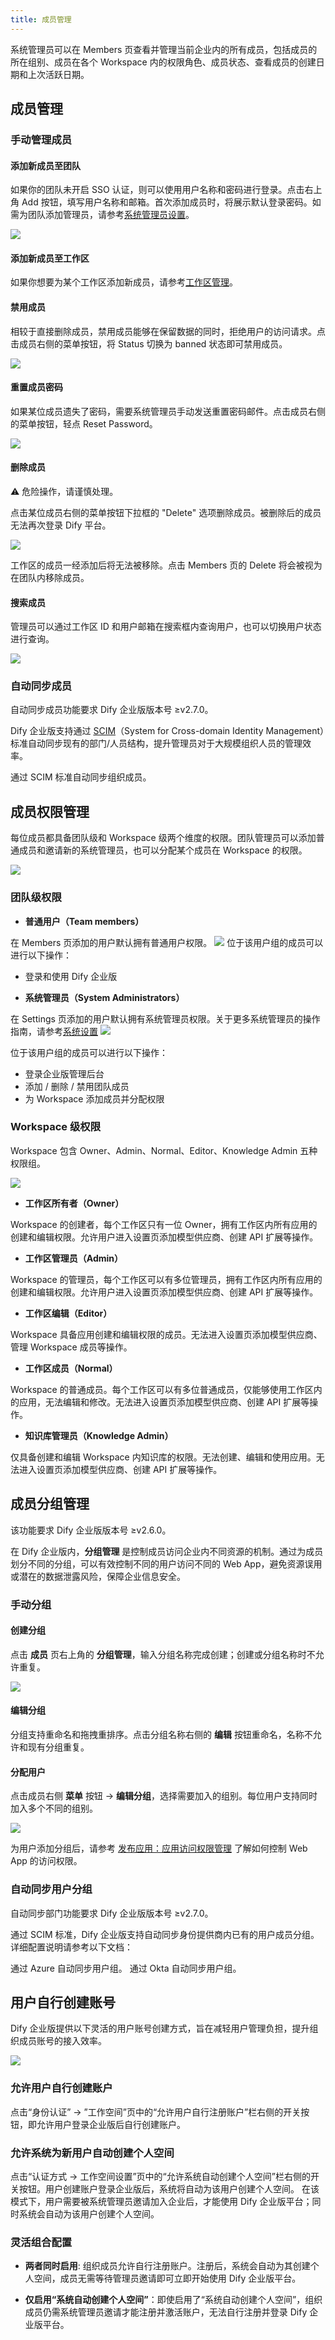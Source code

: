 ```yaml
---
title: 成员管理
---
```


系统管理员可以在 Members 页查看并管理当前企业内的所有成员，包括成员的所在组别、成员在各个 Workspace 内的权限角色、成员状态、查看成员的创建日期和上次活跃日期。

## 成员管理

### 手动管理成员

#### 添加新成员至团队

如果你的团队未开启 SSO 认证，则可以使用用户名称和密码进行登录。点击右上角 Add 按钮，填写用户名称和邮箱。首次添加成员时，将展示默认登录密码。如需为团队添加管理员，请参考[系统管理员设置](/administrator-guide/system-settings#)。

![](https://assets-docs.dify.ai/2025/05/3e4c5dad9b527e2bada27aa0ecaed5a6.png)

#### 添加新成员至工作区

如果你想要为某个工作区添加新成员，请参考[工作区管理](/administrator-guide/workspace-management)。

#### 禁用成员

相较于直接删除成员，禁用成员能够在保留数据的同时，拒绝用户的访问请求。点击成员右侧的菜单按钮，将 Status 切换为 banned 状态即可禁用成员。

![](https://assets-docs.dify.ai/2025/05/7f2bc586e6d322d2a5883c643822522b.png)

#### 重置成员密码

如果某位成员遗失了密码，需要系统管理员手动发送重置密码邮件。点击成员右侧的菜单按钮，轻点 Reset Password。

![](https://assets-docs.dify.ai/2025/05/f394f56556a5675710a86efc8bebd24a.png)

#### 删除成员

⚠️ 危险操作，请谨慎处理。

点击某位成员右侧的菜单按钮下拉框的 "Delete" 选项删除成员。被删除后的成员无法再次登录 Dify 平台。

![](https://assets-docs.dify.ai/2025/05/2a40fc714d72bfff8af6571b3b395fa5.png)

工作区的成员一经添加后将无法被移除。点击 Members 页的 Delete 将会被视为在团队内移除成员。

#### 搜索成员

管理员可以通过工作区 ID 和用户邮箱在搜索框内查询用户，也可以切换用户状态进行查询。

![](https://assets-docs.dify.ai/2025/05/6122923b1662f51431d246ab659e101e.png)

### 自动同步成员

<Info>
  自动同步成员功能要求 Dify 企业版版本号 ≥v2.7.0。
</Info>

Dify 企业版支持通过 [SCIM](https://scim.cloud/)（System for Cross-domain Identity Management）标准自动同步现有的部门/人员结构，提升管理员对于大规模组织人员的管理效率。

<Card title="自动同步成员" icon="user" href="/zh-cn/administrator-guide/members/synchronization/sync-team-members">
  通过 SCIM 标准自动同步组织成员。
</Card>

## 成员权限管理

每位成员都具备团队级和 Workspace 级两个维度的权限。团队管理员可以添加普通成员和邀请新的系统管理员，也可以分配某个成员在 Workspace 的权限。

![](https://assets-docs.dify.ai/2025/04/60a427910a4f698d4b62e4aa0098ff55.png)

### 团队级权限

- **普通用户（Team members）**

在 Members 页添加的用户默认拥有普通用户权限。
![](/zh-cn/images/members-management-3.png)
  位于该用户组的成员可以进行以下操作：
  - 登录和使用 Dify 企业版

- **系统管理员（System Administrators）**

在 Settings 页添加的用户默认拥有系统管理员权限。关于更多系统管理员的操作指南，请参考[系统设置](/administrator-guide/system-settings)
![](/zh-cn/images/members-management-4.png)

  位于该用户组的成员可以进行以下操作：
  - 登录企业版管理后台
  - 添加 / 删除 / 禁用团队成员
  - 为 Workspace 添加成员并分配权限

### Workspace 级权限

Workspace 包含 Owner、Admin、Normal、Editor、Knowledge Admin 五种权限组。

![](https://assets-docs.dify.ai/2025/05/c0407ec77c4461a9b5402fd12147ad83.png)

- **工作区所有者（Owner）**

Workspace 的创建者，每个工作区只有一位 Owner，拥有工作区内所有应用的创建和编辑权限。允许用户进入设置页添加模型供应商、创建 API 扩展等操作。

- **工作区管理员（Admin）**

Workspace 的管理员，每个工作区可以有多位管理员，拥有工作区内所有应用的创建和编辑权限。允许用户进入设置页添加模型供应商、创建 API 扩展等操作。

- **工作区编辑（Editor）**

Workspace 具备应用创建和编辑权限的成员。无法进入设置页添加模型供应商、管理 Workspace 成员等操作。

- **工作区成员（Normal）**

Workspace 的普通成员。每个工作区可以有多位普通成员，仅能够使用工作区内的应用，无法编辑和修改。无法进入设置页添加模型供应商、创建 API 扩展等操作。

- **知识库管理员（Knowledge Admin）**

仅具备创建和编辑 Workspace 内知识库的权限。无法创建、编辑和使用应用。无法进入设置页添加模型供应商、创建 API 扩展等操作。

## 成员分组管理

<Info>
  该功能要求 Dify 企业版版本号 ≥v2.6.0。
</Info>

在 Dify 企业版内，**分组管理** 是控制成员访问企业内不同资源的机制。通过为成员划分不同的分组，可以有效控制不同的用户访问不同的 Web App，避免资源误用或潜在的数据泄露风险，保障企业信息安全。

### 手动分组

#### 创建分组

点击 **成员** 页右上角的 **分组管理**，输入分组名称完成创建；创建或分组名称时不允许重复。

![](https://assets-docs.dify.ai/2025/04/cb14986e1d2346aff6c5e321ced7cff7.png)

#### 编辑分组

分组支持重命名和拖拽重排序。点击分组名称右侧的 **编辑** 按钮重命名，名称不允许和现有分组重复。

#### 分配用户

点击成员右侧 **菜单** 按钮 → **编辑分组**，选择需要加入的组别。每位用户支持同时加入多个不同的组别。

![](https://assets-docs.dify.ai/2025/04/2e20d0adc2cbeb1267b6b1639c1ec677.png)

为用户添加分组后，请参考 [发布应用：应用访问权限管理](/zh-cn/user-guide/application-publishing/permission-management) 了解如何控制 Web App 的访问权限。

### 自动同步用户分组

<Info>
  自动同步部门功能要求 Dify 企业版版本号 ≥v2.7.0。
</Info>

通过 SCIM 标准，Dify 企业版支持自动同步身份提供商内已有的用户成员分组。详细配置说明请参考以下文档：

<CardGroup cols={2}>
  <Card title="Azure" icon="microsoft" href="/zh-cn/administrator-guide/members/azure#6-自动同步用户组">
    通过 Azure 自动同步用户组。
  </Card>

  <Card title="Okta" icon="key" href="/zh-cn/administrator-guide/members/okta#5-分配用户和组">
    通过 Okta 自动同步用户组。
  </Card>
</CardGroup>

## 用户自行创建账号

Dify 企业版提供以下灵活的用户账号创建方式，旨在减轻用户管理负担，提升组织成员账号的接入效率。

![](https://assets-docs.dify.ai/2025/06/d9ad63a67d229357332f449d036e3834.png)

### 允许用户自行创建账户

点击“身份认证” -> ”工作空间”页中的“允许用户自行注册账户”栏右侧的开关按钮，即允许用户登录企业版后自行创建账户。

### 允许系统为新用户自动创建个人空间

点击“认证方式 -> 工作空间设置”页中的“允许系统自动创建个人空间”栏右侧的开关按钮。用户创建账户登录企业版后，系统将自动为该用户创建个人空间。
在该模式下，用户需要被系统管理员邀请加入企业后，才能使用 Dify 企业版平台；同时系统会自动为该用户创建个人空间。

### 灵活组合配置

- **两者同时启用**: 组织成员允许自行注册账户。注册后，系统会自动为其创建个人空间，成员无需等待管理员邀请即可立即开始使用 Dify 企业版平台。

- **仅启用“系统自动创建个人空间”**：即使启用了“系统自动创建个人空间”，组织成员仍需系统管理员邀请才能注册并激活账户，无法自行注册并登录 Dify 企业版平台。
